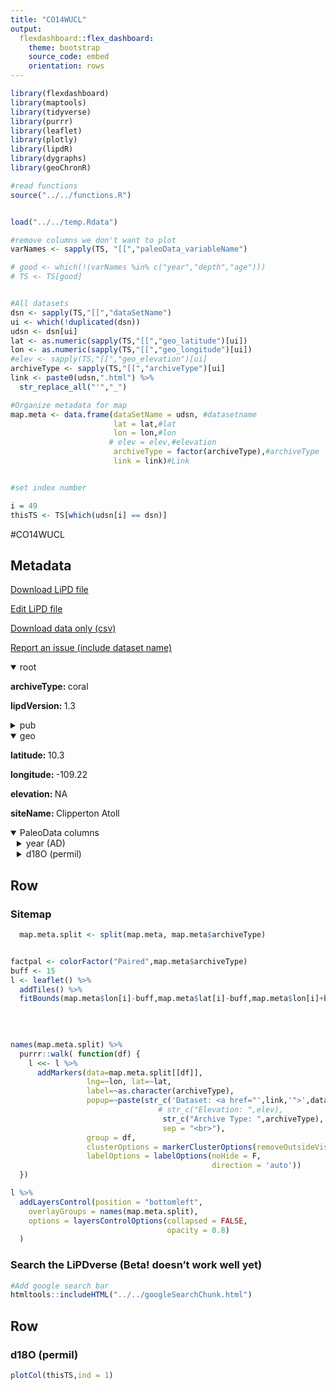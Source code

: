 ```yaml
---
title: "CO14WUCL"
output: 
  flexdashboard::flex_dashboard:
    theme: bootstrap
    source_code: embed
    orientation: rows
---
```


```r
library(flexdashboard)
library(maptools)
library(tidyverse)
library(purrr)
library(leaflet)
library(plotly)
library(lipdR)
library(dygraphs)
library(geoChronR)

#read functions
source("../../functions.R")


load("../../temp.Rdata")

#remove columns we don't want to plot
varNames <- sapply(TS, "[[","paleoData_variableName")

# good <- which(!(varNames %in% c("year","depth","age")))
# TS <- TS[good]


#All datasets
dsn <- sapply(TS,"[[","dataSetName")
ui <- which(!duplicated(dsn))
udsn <- dsn[ui]
lat <- as.numeric(sapply(TS,"[[","geo_latitude")[ui])
lon <- as.numeric(sapply(TS,"[[","geo_longitude")[ui])
#elev <- sapply(TS,"[[","geo_elevation")[ui]
archiveType <- sapply(TS,"[[","archiveType")[ui]
link <- paste0(udsn,".html") %>% 
  str_replace_all("'","_")

#Organize metadata for map
map.meta <- data.frame(dataSetName = udsn, #datasetname
                       lat = lat,#lat
                       lon = lon,#lon
                      # elev = elev,#elevation
                       archiveType = factor(archiveType),#archiveType
                       link = link)#Link


#set index number

i = 49
thisTS <- TS[which(udsn[i] == dsn)]
```
#CO14WUCL

Metadata {.sidebar}
-------------------------------------
[Download LiPD file](CO14WUCL.lpd)
            

[Edit LiPD file](http://lipd.net/playground?source=http://lipdverse.org/iso2kv0_11_0/CO14WUCL.lpd)
            

[Download data only (csv)](CO14WUCL.csv)
            

[Report an issue (include dataset name)](https://github.com/nickmckay/LiPDverse/issues)

<details open style="margin-left: 0px">
<summary>root</summary>
<p style="margin-left: 0px"><strong>archiveType: </strong>coral
<p style="margin-left: 0px"><strong>lipdVersion: </strong>1.3
</details>
<details>
<summary>pub</summary>
<details style="margin-left: 10px">
<summary>pub1</summary>
<p style="margin-left: 10px"><strong>author: </strong>Wu, H., M. Moreau, B. K. Linsley, D. P. Schrag, T. Correge
<p style="margin-left: 10px"><strong>pubYear: </strong>NA
<p style="margin-left: 10px"><strong>DOI: </strong>10.1016/j.palaeo.2014.07.039
</details>
<details style="margin-left: 10px">
<summary>pub2</summary>
<p style="margin-left: 10px"><strong>pubYear: </strong>NA
</details>
</details>
<details open style="margin-left: 0px">
<summary>geo</summary>
<p style="margin-left: 0px"><strong>latitude: </strong>10.3
<p style="margin-left: 0px"><strong>longitude: </strong>-109.22
<p style="margin-left: 0px"><strong>elevation: </strong>NA
<p style="margin-left: 0px"><strong>siteName: </strong>Clipperton Atoll
</details>
<details open>
<summary>PaleoData columns</summary>
<details style="margin-left: 10px">
<summary>year (AD)</summary>
<p style="margin-left: 10px"><strong>TSid: </strong>MATf94ce6eaeb
<p style="margin-left: 10px"><strong>variableName: </strong>year
<p style="margin-left: 10px"><strong>units: </strong>AD
<p style="margin-left: 10px"><strong>description: </strong>Year AD
</details>
<details style="margin-left: 10px">
<summary>d18O (permil)</summary>
<p style="margin-left: 10px"><strong>TSid: </strong>CO14WUCL01A
<p style="margin-left: 10px"><strong>variableName: </strong>d18O
<p style="margin-left: 10px"><strong>units: </strong>permil
<p style="margin-left: 10px"><strong>description: </strong>carbonate
<details>
<summary>interpretation</summary>
<details style="margin-left: 20px">
<summary>1</summary>
<p style="margin-left: 20px"><strong>scope: </strong>climate
</details>
<details style="margin-left: 20px">
<summary>2</summary>
<p style="margin-left: 20px"><strong>direction: </strong>negative
<p style="margin-left: 20px"><strong>fraction: </strong>NA
<p style="margin-left: 20px"><strong>inferredMaterial: </strong>seawater
<p style="margin-left: 20px"><strong>integrationTime: </strong>1
<p style="margin-left: 20px"><strong>integrationTimeBasis: </strong>The age of colony CF1B was determined by 230Th/U-dating following established methodology (Edwards et al., 1987; Shen et al., 2002).Three dates were performed at the top, middle, and bottom of the CF1B core. All ages were corrected for the effect of detrital Th contamination assuming a bulk earth 232Th/238U weight ratio of 3.8 for the detritus and 230Th, 234U, and 238U in secular equilibri- um. The reliability of the determined 230Th/U-ages was verified using established criteria such as initial 234U/238U in agreement with 234U/ 238U of modern seawater (i.e., 146 � 3?) (Shen et al., 2008).,5 years,U/Th error,month,,,,,,,,,,,,,,,,,,,,,,,,,Fossil coral - this record was used to determine the variability of d18Osw by deconvoluing the d18O signal using Sr/Ca data,,https://docs.google.com/spreadsheets/d/1MjIjGINZkkCuTq4taZWDJS0Ddmx_knTJApUoI8PiNao Ocean2kHR_026,CO14ZIHO,Ocn_154,CO14ZIHO01A,coral,zinke2014corals,Zinke, J. , Rountrey, A. , Feng, M. , Xie, S.-P. , Dissard, D. , Rankenburg, K. , Lough, J.M. , McCulloch, M.T.,2014,10.1038/ncomms4607,Zinke, J., A. Rountrey, M. Feng, S.P. Xie, D. Dissard, K. Rankenburg, J. Lough, and M.T. McCulloch. 2014. Corals record long-term Leeuwin Current variability including Ningaloo Ni�o/Ni�a since 1795. Nature Communications, 5, 3607. doi: 10.1038/ncomms4607,,,,,,Zinke, J.,zinke2014ocean2khrDataCitation,World Data Center for Paleoclimatology, ,Ocean2kHR-IndianAbrolhosZinke2014HAB10A,dataCitation,https://www.ncdc.noaa.gov/paleo/study/16316,-28.4589,113.749,-8,Houtman Abrolhos,1848,2010,x_18O,?,?18O of the coral skeleton,; climateInterpretation_seasonality changed - was originally 1 2 3 4 5 6 7 8 9 10 11 12,coral carbonate,T,sea_surface,1 2 3 4 5 6 7 8 9 10 11 12,negative,,,seawater,1,We used the published bimonthly coral d18O record of Kuhnert et al.12 as our reference coral because the presence of seasonal cycles provided the best age control for all cores.The age model of the new corals was determined by assigning 1 year of growth to a couplet of high- and low-density banding in X-ray-positive prints cross-checked with luminescence banding. The high-density bands were equivalent to summer and low density to winter. The coral d18O record of Kuhnert et al. was averaged annually (January?December), and then each individual annually resolved coral proxy record was normalized to its variance relative to the 1900?1993 reference period. We used the COFECHA tool to aid in cross-dating the annual time series. We aligned the new annually resolved Sr/Ca and d18O records (normalized relative to the 1900?1993 reference period) with the Kuhnert et al. annual time series, and averaged all records to form a composite chronology that extends from 1795 to 2010."
<p style="margin-left: 20px"><strong>integrationTimeUnits: </strong>year
<p style="margin-left: 20px"><strong>mathematicalRelation: </strong>linear
<p style="margin-left: 20px"><strong>rank: </strong>1
<p style="margin-left: 20px"><strong>scope: </strong>isotope
<p style="margin-left: 20px"><strong>variable: </strong>T_water
<p style="margin-left: 20px"><strong>coefficient: </strong>NA
</details>
<details style="margin-left: 20px">
<summary>3</summary>
<p style="margin-left: 20px"><strong>coefficient: </strong>NA
<p style="margin-left: 20px"><strong>fraction: </strong>NA
<p style="margin-left: 20px"><strong>rank: </strong>NA
<p style="margin-left: 20px"><strong>scope: </strong>isotope
</details>
<details style="margin-left: 20px">
<summary>4</summary>
<p style="margin-left: 20px"><strong>coefficient: </strong>NA
<p style="margin-left: 20px"><strong>fraction: </strong>NA
<p style="margin-left: 20px"><strong>rank: </strong>NA
<p style="margin-left: 20px"><strong>scope: </strong>isotope
</details>
</details>
</details>

Row {.tabset .tabset-fade}
-----------------------------------------------------------------------

### Sitemap

```r
  map.meta.split <- split(map.meta, map.meta$archiveType)


factpal <- colorFactor("Paired",map.meta$archiveType)
buff <- 15
l <- leaflet() %>% 
  addTiles() %>% 
  fitBounds(map.meta$lon[i]-buff,map.meta$lat[i]-buff,map.meta$lon[i]+buff,map.meta$lat[i]+buff)
  

  
  
names(map.meta.split) %>%
  purrr::walk( function(df) {
    l <<- l %>%
      addMarkers(data=map.meta.split[[df]],
                 lng=~lon, lat=~lat,
                 label=~as.character(archiveType),
                 popup=~paste(str_c('Dataset: <a href="',link,'">',dataSetName,'</a>'),
                                 # str_c("Elevation: ",elev),
                                  str_c("Archive Type: ",archiveType),
                                  sep = "<br>"),
                 group = df,
                 clusterOptions = markerClusterOptions(removeOutsideVisibleBounds = F),
                 labelOptions = labelOptions(noHide = F,
                                             direction = 'auto'))
  })

l %>%
  addLayersControl(position = "bottomleft",
    overlayGroups = names(map.meta.split),
    options = layersControlOptions(collapsed = FALSE,
                                   opacity = 0.8)
  )
```

### Search the LiPDverse (Beta! doesn't work well yet)
```r
#Add google search bar
htmltools::includeHTML("../../googleSearchChunk.html")
```


Row {.tabset .tabset-fade}
-----------------------------------------------------------------------

### d18O (permil)
```r
plotCol(thisTS,ind = 1)
```
